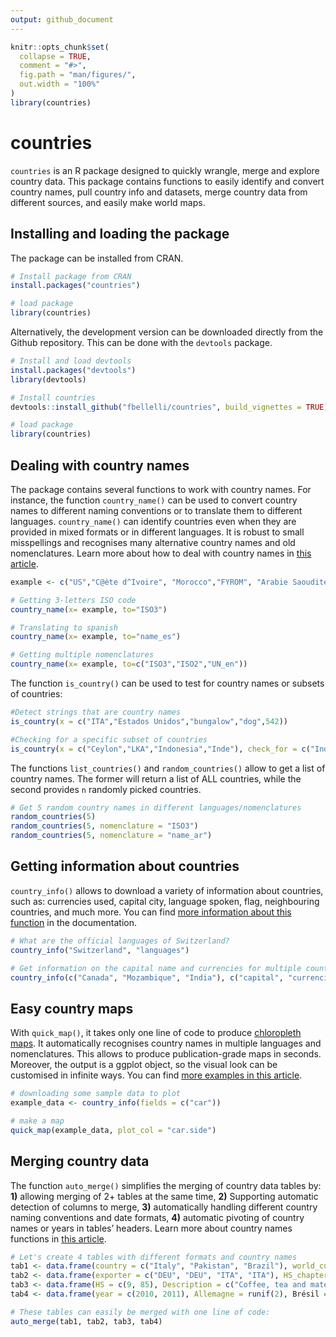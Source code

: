 ```yaml
---
output: github_document
---
```


<!-- README.md is generated from README.Rmd. Please edit that file -->

```r
knitr::opts_chunk$set(
  collapse = TRUE,
  comment = "#>",
  fig.path = "man/figures/",
  out.width = "100%"
)
library(countries)
```

# countries 

<!-- badges: start -->
<!-- badges: end -->

`countries` is an R package designed to quickly wrangle, merge and explore country data. This package contains functions to easily identify and convert country names, pull country info and datasets, merge country data from different sources, and easily make world maps.

## Installing and loading the package

The package can be installed from CRAN.

```r
# Install package from CRAN
install.packages("countries")

# load package
library(countries)
```

Alternatively, the development version can be downloaded directly from the Github repository. This can be done with the `devtools` package.

```r
# Install and load devtools
install.packages("devtools")
library(devtools)

# Install countries
devtools::install_github("fbellelli/countries", build_vignettes = TRUE)

# load package
library(countries)
```


## Dealing with country names

The package contains several functions to work with country names. For instance, the function `country_name()` can be used to convert country names to different naming conventions or to translate them to different languages. `country_name()` can identify countries even when they are provided in mixed formats or in different languages. It is robust to small misspellings and recognises many alternative country names and old nomenclatures.  Learn more about how to deal with country names in [this article](https://fbellelli.github.io/countries/articles/dealing_with_names.html).

```r
example <- c("US","C@ète d^Ivoire", "Morocco","FYROM", "Arabie Saoudite")

# Getting 3-letters ISO code
country_name(x= example, to="ISO3")

# Translating to spanish
country_name(x= example, to="name_es")

# Getting multiple nomenclatures
country_name(x= example, to=c("ISO3","ISO2","UN_en"))
```


The function `is_country()` can be used to test for country names or subsets of countries: 

```r
#Detect strings that are country names
is_country(x = c("ITA","Estados Unidos","bungalow","dog",542))

#Checking for a specific subset of countries
is_country(x = c("Ceylon","LKA","Indonesia","Inde"), check_for = c("India","Sri Lanka"))
```

The functions `list_countries()` and `random_countries()` allow to get a list of country names. The former will return a list of ALL countries, while the second provides `n` randomly picked countries.

```r
# Get 5 random country names in different languages/nomenclatures
random_countries(5)
random_countries(5, nomenclature = "ISO3")
random_countries(5, nomenclature = "name_ar")

```



## Getting information about countries

`country_info()` allows to download a variety of information about countries, such as: currencies used, capital city, language spoken, flag, neighbouring countries, and much more. You can find [more information about this function](https://fbellelli.github.io/countries/reference/country_info.html) in the documentation.

```r
# What are the official languages of Switzerland?
country_info("Switzerland", "languages")

# Get information on the capital name and currencies for multiple countries
country_info(c("Canada", "Mozambique", "India"), c("capital", "currencies"))
```




## Easy country maps

With `quick_map()`, it takes only one line of code to produce [chloropleth maps](https://en.wikipedia.org/wiki/Choropleth_map). It automatically recognises country names in multiple languages and nomenclatures. This allows to produce publication-grade maps in seconds. Moreover, the output is a ggplot object, so the visual look can be customised in infinite ways. You can find [more examples in this article](https://fbellelli.github.io/countries/articles/quick_map.html).

```r
# downloading some sample data to plot
example_data <- country_info(fields = c("car"))

# make a map
quick_map(example_data, plot_col = "car.side")
```



## Merging country data

The function `auto_merge()` simplifies the merging of country data tables by: **1)** allowing merging of 2+ tables at the same time, **2)** Supporting automatic detection of columns to merge, **3)** automatically handling different country naming conventions and date formats, **4)** automatic pivoting of country names or years in tables' headers. Learn more about country names functions in [this article](https://fbellelli.github.io/countries/articles/auto_merge.html).


```r
# Let's create 4 tables with different formats and country names
tab1 <- data.frame(country = c("Italy", "Pakistan", "Brazil"), world_cups = c(4, 0, 5))
tab2 <- data.frame(exporter = c("DEU", "DEU", "ITA", "ITA"), HS_chapter = c(9, 85, 9, 85), volume = c(800, 5000, 1000, 2000))
tab3 <- data.frame(HS = c(9, 85), Description = c("Coffee, tea and mate", "Electrical machinery"))
tab4 <- data.frame(year = c(2010, 2011), Allemagne = runif(2), Brésil = runif(2), Pakistan = runif(2))

# These tables can easily be merged with one line of code:
auto_merge(tab1, tab2, tab3, tab4)

```




